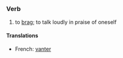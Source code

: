 =={{en}}==
===Verb===
# to [[brag]]; to talk loudly in praise of oneself
====Translations====
*French: [[vanter]]